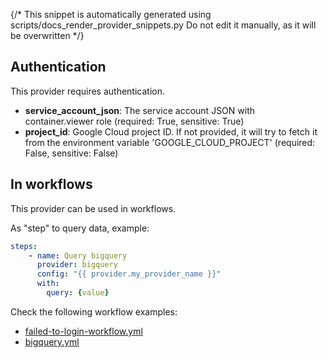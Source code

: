 {/* This snippet is automatically generated using scripts/docs_render_provider_snippets.py 
Do not edit it manually, as it will be overwritten */}

## Authentication
This provider requires authentication.
- **service_account_json**: The service account JSON with container.viewer role (required: True, sensitive: True)
- **project_id**: Google Cloud project ID. If not provided, it will try to fetch it from the environment variable 'GOOGLE_CLOUD_PROJECT' (required: False, sensitive: False)


## In workflows

This provider can be used in workflows.


As "step" to query data, example:
```yaml
steps:
    - name: Query bigquery
      provider: bigquery
      config: "{{ provider.my_provider_name }}"
      with:
        query: {value}  
```





Check the following workflow examples:
- [failed-to-login-workflow.yml](https://github.com/keephq/keep/blob/main/examples/workflows/failed-to-login-workflow.yml)
- [bigquery.yml](https://github.com/keephq/keep/blob/main/examples/workflows/bigquery.yml)
